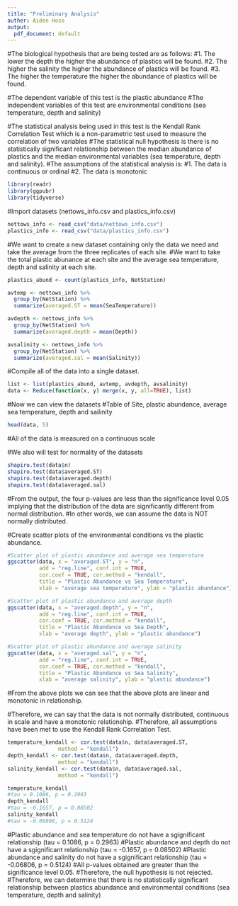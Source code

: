 ```yaml
---
title: "Preliminary Analysis"
auther: Aiden Hose
output:
  pdf_document: default
---
```


#The biological hypothesis that are being tested are as follows:
#1. The lower the depth the higher the abundance of plastics will be found.
#2. The higher the salinity the higher the abundance of plastics will be found.
#3. The higher the temperature the higher the abundance of plastics will be found.

#The dependent variable of this test is the plastic abundance 
#The independent variables of this test are environmental conditions (sea temperature, depth and salinity)

#The statistical analysis being used in this test is the Kendall Rank Correlation Test which is a non-parametric test used to measure the correlation of two variables 
#The statistical null hypothesis is there is no statistically significant relationship between the median abundance of plastics and the median environmental variables (sea temperature, depth and salinity).
#The assumptions of the statistical analysis is:
#1. The data is continuous or ordinal
#2. The data is monotonic

```r
library(readr)
library(ggpubr)
library(tidyverse)
```

#Import datasets (nettows_info.csv and plastics_info.csv)
```r
nettows_info <- read_csv("data/nettows_info.csv")
plastics_info <- read_csv("data/plastics_info.csv")
```

#We want to create a new dataset containing only the data we need and take the average from the three replicates of each site.
#We want to take the total plastic abunance at each site and the average sea temperature, depth and salinity at each site.
```r
plastics_abund <- count(plastics_info, NetStation)

avtemp <- nettows_info %>% 
  group_by(NetStation) %>%
  summarize(averaged.ST = mean(SeaTemperature)) 

avdepth <- nettows_info %>% 
  group_by(NetStation) %>%
  summarize(averaged.depth = mean(Depth)) 

avsalinity <- nettows_info %>% 
  group_by(NetStation) %>%
  summarize(averaged.sal = mean(Salinity)) 

```

#Compile all of the data into a single dataset.
```r
list <- list(plastics_abund, avtemp, avdepth, avsalinity)      
data <- Reduce(function(x, y) merge(x, y, all=TRUE), list) 
```

#Now we can view the datasets 
#Table of Site, plastic abundance, average sea temperature, depth and sailinity
```r
head(data, 5)
```

#All of the data is measured on a continuous scale 

#We also will test for normality of the datasets
```r
shapiro.test(data$n)
shapiro.test(data$averaged.ST)
shapiro.test(data$averaged.depth)
shapiro.test(data$averaged.sal)
```

#From the output, the four p-values are less than the significance level 0.05 implying that the distribution of the data are significantly different from normal distribution. 
#In other words, we can assume the data is NOT normally distributed.

#Create scatter plots of the environmental conditions vs the plastic abundance.
```r
#Scatter plot of plastic abundance and average sea temperature
ggscatter(data, x = "averaged.ST", y = "n", 
          add = "reg.line", conf.int = TRUE, 
          cor.coef = TRUE, cor.method = "kendall",
          title = "Plastic Abundance vs Sea Temperature", 
          xlab = "average sea temperature", ylab = "plastic abundance")

#Scatter plot of plastic abundance and average depth
ggscatter(data, x = "averaged.depth", y = "n", 
          add = "reg.line", conf.int = TRUE, 
          cor.coef = TRUE, cor.method = "kendall",
          title = "Plastic Abundance vs Sea Depth", 
          xlab = "average depth", ylab = "plastic abundance")

#Scatter plot of plastic abundance and average salinity
ggscatter(data, x = "averaged.sal", y = "n", 
          add = "reg.line", conf.int = TRUE, 
          cor.coef = TRUE, cor.method = "kendall",
          title = "Plastic Abundance vs Sea Salinity", 
          xlab = "average salinity", ylab = "plastic abundance")

```

#From the above plots we can see that the above plots are linear and monotonic in relationship.

#Therefore, we can say that the data is not normally distributed, continuous in scale and have a monotonic relationship.
#Therefore, all assumptions have been met to use the Kendall Rank Correlation Test.
```r
temperature_kendall <- cor.test(data$n, data$averaged.ST, 
                method = "kendall")
depth_kendall <- cor.test(data$n, data$averaged.depth, 
                method = "kendall")
salinity_kendall <- cor.test(data$n, data$averaged.sal, 
                method = "kendall")
```

```r
temperature_kendall
#tau = 0.1086, p = 0.2963
depth_kendall
#tau = -0.1657, p = 0.08502
salinity_kendall
#tau = -0.06806, p = 0.5124
```

#Plastic abundance and sea temperature do not have a sgignificant relationship (tau = 0.1086, p = 0.2963)
#Plastic abundance and depth do not have a sgignificant relationship (tau = -0.1657, p = 0.08502)
#Plastic abundance and salinity do not have a sgignificant relationship (tau = -0.06806, p = 0.5124)
#All p-values obtained are greater than the significance level 0.05.
#Therefore, the null hypothesis is not rejected.
#Therefore, we can determine that there is no statistically significant relationship between plastics abundance and environmental conditions (sea temperature, depth and salinity)

